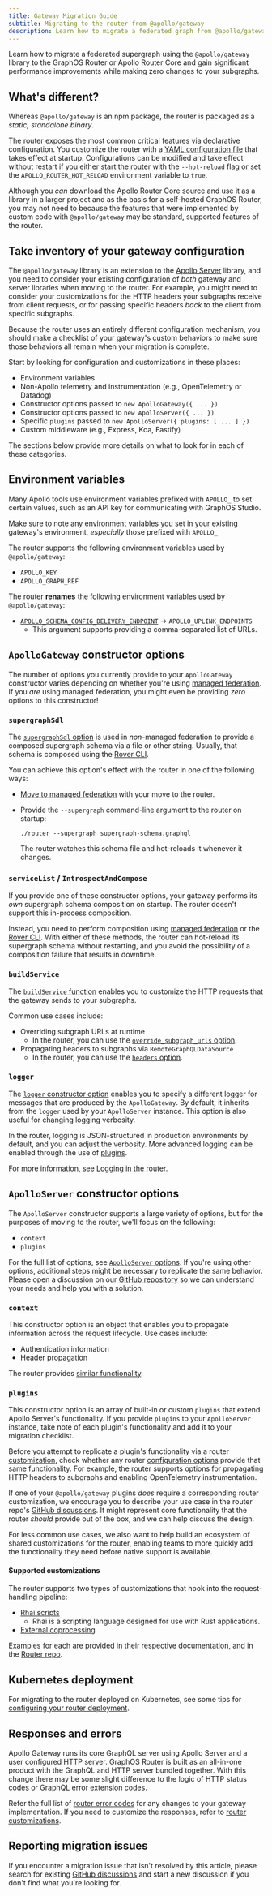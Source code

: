 ```yaml
---
title: Gateway Migration Guide
subtitle: Migrating to the router from @apollo/gateway
description: Learn how to migrate a federated graph from @apollo/gateway to the Apollo GraphOS Router or Apollo Router Core without any changes to your subgraphs.
---
```


Learn how to migrate a federated supergraph using the `@apollo/gateway` library to the GraphOS Router or Apollo Router Core and gain significant performance improvements while making zero changes to your subgraphs.

## What's different?

Whereas `@apollo/gateway` is an npm package, the router is packaged as a _static, standalone binary_. 

The router exposes the most common critical features via declarative configuration. You customize the router with a [YAML configuration file](/router/configuration/overview/#yaml-config-file) that takes effect at startup. Configurations can be modified and take effect without restart if you either start the router with the `--hot-reload` flag or set the `APOLLO_ROUTER_HOT_RELOAD` environment variable to `true`.

Although you _can_ download the Apollo Router Core source and use it as a library in a larger project and as the basis for a self-hosted GraphOS Router, you may not need to because the features that were implemented by custom code with `@apollo/gateway` may be standard, supported features of the router.

## Take inventory of your gateway configuration

The `@apollo/gateway` library is an extension to the [Apollo Server](/apollo-server/) library, and you need to consider your existing configuration of _both_ gateway and server libraries when moving to the router. For example, you might need to consider your customizations for the HTTP headers your subgraphs receive from client requests, or for passing specific headers _back_ to the client from specific subgraphs.

Because the router uses an entirely different configuration mechanism, you should make a checklist of your gateway's custom behaviors to make sure those behaviors all remain when your migration is complete.

Start by looking for configuration and customizations in these places:

* Environment variables
* Non-Apollo telemetry and instrumentation (e.g., OpenTelemetry or Datadog)
* Constructor options passed to `new ApolloGateway({ ... })`
* Constructor options passed to `new ApolloServer({ ... })`
* Specific `plugins` passed to `new ApolloServer({ plugins: [ ... ] })`
* Custom middleware (e.g., Express, Koa, Fastify)

The sections below provide more details on what to look for in each of these categories.

## Environment variables

Many Apollo tools use environment variables prefixed with `APOLLO_` to set certain values, such as an API key for communicating with GraphOS Studio.

Make sure to note any environment variables you set in your existing gateway's environment, _especially_ those prefixed with `APOLLO_`

The router supports the following environment variables used by `@apollo/gateway`:

* `APOLLO_KEY`
* `APOLLO_GRAPH_REF`

The router **renames** the following environment variables used by `@apollo/gateway`:

* [`APOLLO_SCHEMA_CONFIG_DELIVERY_ENDPOINT`](/federation/managed-federation/uplink/#environment-variable) → `APOLLO_UPLINK_ENDPOINTS`
    * This argument supports providing a comma-separated list of URLs.

## `ApolloGateway` constructor options

The number of options you currently provide to your `ApolloGateway` constructor varies depending on whether you're using [managed federation](/federation/managed-federation/overview/). If you _are_ using managed federation, you might even be providing _zero_ options to this constructor!

### `supergraphSdl`

The [`supergraphSdl` option](/apollo-server/using-federation/api/apollo-gateway/#supergraphsdl) is used in _non_-managed federation to provide a composed supergraph schema via a file or other string. Usually, that schema is composed using the [Rover CLI](/rover/commands/supergraphs/).

You can achieve this option's effect with the router in one of the following ways:

* [Move to managed federation](/federation/managed-federation/setup/) with your move to the router.
* Provide the `--supergraph` command-line argument to the router on startup:

    ```
    ./router --supergraph supergraph-schema.graphql
    ```

    The router watches this schema file and hot-reloads it whenever it changes.

### `serviceList` / `IntrospectAndCompose`

If you provide one of these constructor options, your gateway performs its _own_ supergraph schema composition on startup. The router doesn't support this in-process composition.

Instead, you need to perform composition using [managed federation](/federation/managed-federation/setup/) or the [Rover CLI](/rover/commands/supergraphs/). With either of these methods, the router can hot-reload its supergraph schema without restarting, and you avoid the possibility of a composition failure that results in downtime.

### `buildService`

The [`buildService` function](/apollo-server/using-federation/api/apollo-gateway/#buildservice) enables you to customize the HTTP requests that the gateway sends to your subgraphs.

Common use cases include:

* Overriding subgraph URLs at runtime
    * In the router, you can use the [`override_subgraph_urls` option](/router/configuration/overview#subgraph-routing-urls).
* Propagating headers to subgraphs via `RemoteGraphQLDataSource`
    * In the router, you can use the [`headers` option](/router/configuration/header-propagation).

### `logger`

The [`logger` constructor option](/apollo-server/using-federation/api/apollo-gateway/#logger) enables you to specify a different logger for messages that are produced by the `ApolloGateway`. By default, it inherits from the `logger` used by your `ApolloServer` instance.  This option is also useful for changing logging verbosity.

In the router, logging is JSON-structured in production environments by default, and you can adjust the verbosity. More advanced logging can be enabled through the use of [plugins](#plugins).

For more information, see [Logging in the router](/router/configuration/telemetry/exporters/logging/overview).

## `ApolloServer` constructor options

The `ApolloServer` constructor supports a large variety of options, but for the purposes of moving to the router, we'll focus on the following:

- `context`
- `plugins`

For the full list of options, see [`ApolloServer` options](/apollo-server/api/apollo-server#options). If you're using other options, additional steps might be necessary to replicate the same behavior. Please open a discussion on our [GitHub repository](https://github.com/apollographql/router) so we can understand your needs and help you with a solution.

### `context`

This constructor option is an object that enables you to propagate information across the request lifecycle. Use cases include:

* Authentication information
* Header propagation

The router provides [similar functionality](/router/customizations/rhai-api#requestcontext).

### `plugins`

This constructor option is an array of built-in or custom `plugins` that extend Apollo Server's functionality. If you provide `plugins` to your `ApolloServer` instance, take note of each plugin's functionality and add it to your migration checklist.

Before you attempt to replicate a plugin's functionality via a router [customization](#supported-customizations), check whether any router [configuration options](/router/configuration/overview/) provide that same functionality. For example, the router supports options for propagating HTTP headers to subgraphs and enabling OpenTelemetry instrumentation.

If one of your `@apollo/gateway` plugins _does_ require a corresponding router customization, we encourage you to describe your use case in the router repo's [GitHub discussions](https://github.com/apollographql/router/discussions/). It might represent core functionality that the router _should_ provide out of the box, and we can help discuss the design.

For less common use cases, we also want to help build an ecosystem of shared customizations for the router, enabling teams to more quickly add the functionality they need before native support is available.

#### Supported customizations

The router supports two types of customizations that hook into the request-handling pipeline:

* [Rhai scripts](/router/customizations/rhai/)
    * Rhai is a scripting language designed for use with Rust applications.
* [External coprocessing](/router/customizations/coprocessor/)

Examples for each are provided in their respective documentation, and in the [Router repo](https://github.com/apollographql/router/tree/main/examples).

## Kubernetes deployment

For migrating to the router deployed on Kubernetes, see some tips for [configuring your router deployment](/router/containerization/kubernetes/#configure-for-migration-from-gateway).

## Responses and errors

Apollo Gateway runs its core GraphQL server using Apollo Server and a user configured HTTP server. GraphOS Router is built as an all-in-one product with the GraphQL and HTTP server bundled together. With this change there may be some slight difference to the logic of HTTP status codes or GraphQL error extension codes.

Refer the full list of [router error codes](/router/errors) for any changes to your gateway implementation. If you need to customize the responses, refer to [router customizations](/router/customizations/overview).

## Reporting migration issues

If you encounter a migration issue that isn't resolved by this article, please search for existing [GitHub discussions](https://github.com/apollographql/router/discussions/) and start a new discussion if you don't find what you're looking for.
